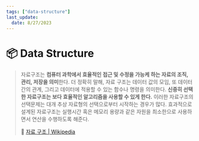 ```yaml
---
tags: ["data-structure"]
last_update:
  date: 8/27/2023
---
```


# 📦 Data Structure

> 자료구조는 **컴퓨터 과학에서 효율적인 접근 및 수정을 가능케 하는 자료의 조직, 관리, 저장을 의미**한다. 더 정확히 말해, 자료 구조는 데이터 값의 모임, 또 데이터 간의 관계, 그리고 데이터에 적용할 수 있는 함수나 명령을 의미한다. **신중히 선택한 자료구조는 보다 효율적인 알고리즘을 사용할 수 있게 한다.** 이러한 자료구조의 선택문제는 대개 추상 자료형의 선택으로부터 시작하는 경우가 많다. 효과적으로 설계된 자료구조는 실행시간 혹은 메모리 용량과 같은 자원을 최소한으로 사용하면서 연산을 수행하도록 해준다.
>
> 🔗 [자료 구조 | Wikipedia](https://ko.wikipedia.org/wiki/%EC%9E%90%EB%A3%8C_%EA%B5%AC%EC%A1%B0)
